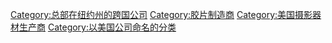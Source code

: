 {{Commons cat|Kodak}}
{{Cat main|伊士曼柯达公司}}

[[Category:总部在纽约州的跨国公司|Category:总部在纽约州的跨国公司]]
[[Category:胶片制造商|Category:胶片制造商]]
[[Category:美国摄影器材生产商|Category:美国摄影器材生产商]]
[[Category:以美国公司命名的分类|Category:以美国公司命名的分类]]